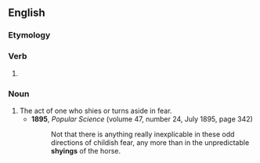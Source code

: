 ==English==

===Etymology===
{{suffix|shy|ing|lang=en}}

===Verb===
{{head|en|present participle}}

# {{present participle of|shy|lang=en|nocat=1}}

===Noun===
{{en-noun}}

# The act of one who shies or turns aside in fear.
#* '''1895''', ''Popular Science'' (volume 47, number 24, July 1895, page 342)
#*: Not that there is anything really inexplicable in these odd directions of childish fear, any more than in the unpredictable '''shyings''' of the horse.